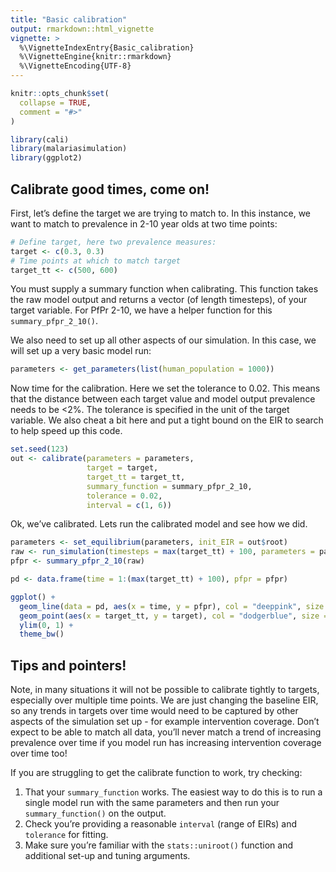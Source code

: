 ```yaml
---
title: "Basic calibration"
output: rmarkdown::html_vignette
vignette: >
  %\VignetteIndexEntry{Basic_calibration}
  %\VignetteEngine{knitr::rmarkdown}
  %\VignetteEncoding{UTF-8}
---
```


```r
knitr::opts_chunk$set(
  collapse = TRUE,
  comment = "#>"
)
```

```r
library(cali)
library(malariasimulation)
library(ggplot2)
```

## Calibrate good times, come on!

First, let's define the target we are trying to match to. In this instance, we
want to match to prevalence in 2-10 year olds at two time points:

```r
# Define target, here two prevalence measures:
target <- c(0.3, 0.3)
# Time points at which to match target
target_tt <- c(500, 600)
```

You must supply a summary function when calibrating. This function takes the raw
model output and returns a vector (of length timesteps), of your target variable.
For PfPr 2-10, we have a helper function for this `summary_pfpr_2_10()`.

We also need to set up all other aspects of our simulation. In this case, we will
set up a very basic model run:

```r
parameters <- get_parameters(list(human_population = 1000))
```

Now time for the calibration. Here we set the tolerance to 0.02. This means that
the distance between each target value and model output prevalence needs to be <2%. The
tolerance is specified in the unit of the target variable. We also cheat a bit here
and put a tight bound on the EIR to search to help speed up this code.

```r
set.seed(123)
out <- calibrate(parameters = parameters,
                 target = target,
                 target_tt = target_tt,
                 summary_function = summary_pfpr_2_10,
                 tolerance = 0.02, 
                 interval = c(1, 6))
```

Ok, we've calibrated. Lets run the calibrated model and see how we did.

```r
parameters <- set_equilibrium(parameters, init_EIR = out$root)
raw <- run_simulation(timesteps = max(target_tt) + 100, parameters = parameters)
pfpr <- summary_pfpr_2_10(raw)

pd <- data.frame(time = 1:(max(target_tt) + 100), pfpr = pfpr)

ggplot() +
  geom_line(data = pd, aes(x = time, y = pfpr), col = "deeppink", size = 1) +
  geom_point(aes(x = target_tt, y = target), col = "dodgerblue", size = 4) + 
  ylim(0, 1) +
  theme_bw()

```

## Tips and pointers!

Note, in many situations it will not be possible to calibrate tightly to targets,
especially over multiple time points. We are just changing the baseline EIR, 
so any trends in targets over time would need to be captured by other aspects of
the simulation set up - for example intervention coverage. Don't expect to be able to
match all data, you'll never match a trend of increasing prevalence over time if
you model run has increasing intervention coverage over time too!

If you are struggling to get the calibrate function to work, try checking:

1. That your `summary_function` works. The easiest way to do this is to run a single
model run with the same parameters and then run your `summary_function()` on the output.
2. Check you're providing a reasonable `interval` (range of EIRs) and `tolerance` for fitting.
3. Make sure you're familiar with the `stats::uniroot()` function and additional set-up and
tuning arguments.